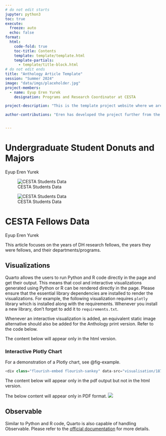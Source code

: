 ```yaml
---
# do not edit starts
jupyter: python3
toc: true
execute: 
  freeze: auto
  echo: false
format:
  html:
    code-fold: true
    toc-title: Contents
    template: template/template.html
    template-partials: 
      - template/title-block.html
# do not edit ends
title: "Anthology Article Template"
session: "Summer 2024"
image: "data/imgs/placeholder.jpg"
project-members: 
  - name: Eyup Eren Yurek
    designation: Programs and Research Coordinator at CESTA

project-description: "This is the template project website where we are gathering the data collection, cleaning, visualization, and analyses processes for the student data related to CESTA. You can find 3 different visualizations related to the data below."

author-contributions: "Eren has developed the project further from the previous center managers' works, as well as staff and scholars associated with the Humanities + Design Lab at CESTA. This project wouldn't be possible without the heavy contributions of Sera Wang, the Undergraduate Researcher for CESTA Design."


---
```

# Undergraduate Student Donuts and Majors
:::{.article-author}
Eyup Eren Yurek
:::

![CESTA Students Data](data/imgs/cesta_ug_student_bubbles.png)

![CESTA Students Data](data/imgs/cesta_undergraduate_data.png)


# CESTA Fellows Data
:::{.article-author}
Eyup Eren Yurek
:::

This article focuses on the years of DH research fellows, the years they were fellows, and their departments/programs.

## Visualizations
Quarto allows the users to run Python and R code directly in the page and get their output. This means that cool and interactive visualizations generated using Python or R can be rendered directly in the page. Please ensure that the essential library dependencies are installed to render the visualizations. For example, the following visualization requires `plotly` library which is installed along with the requirements. Whenever you install a new library, don't forget to add it to `requirements.txt`.

Whenever an interactive visualization is added, an equivalent static image alternative should also be added for the Anthology print version. Refer to the code below.

The content below will appear only in the html version.

::: {.content-visible when-format="html"}
### Interactive Plotly Chart
For a demonstration of a Plotly chart, see @fig-example.

```python
<div class="flourish-embed flourish-sankey" data-src="visualisation/18719637"><script src="https://public.flourish.studio/resources/embed.js"></script></div>
```
:::

The content below will appear only in the pdf output but not in the html version.

::: {.content-visible when-format="pdf"}
The below content will appear only in PDF format.
![](data/imgs/placeholder.jpg)
:::

## Observable
Similar to Python and R code, Quarto is also capable of handling Observable. Please refer to the [official documentation](https://quarto.org/docs/computations/ojs.html) for more details.
